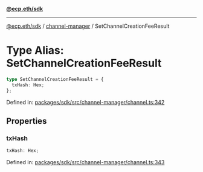 [**@ecp.eth/sdk**](../../index.mdx)

***

[@ecp.eth/sdk](/sdk-reference/index.mdx) / [channel-manager](/sdk-reference/channel-manager/index.mdx) / SetChannelCreationFeeResult

# Type Alias: SetChannelCreationFeeResult

```ts
type SetChannelCreationFeeResult = {
  txHash: Hex;
};
```

Defined in: [packages/sdk/src/channel-manager/channel.ts:342](https://github.com/ecp-eth/comments-monorepo/blob/main/packages/sdk/src/channel-manager/channel.ts#L342)

## Properties

### txHash

```ts
txHash: Hex;
```

Defined in: [packages/sdk/src/channel-manager/channel.ts:343](https://github.com/ecp-eth/comments-monorepo/blob/main/packages/sdk/src/channel-manager/channel.ts#L343)
